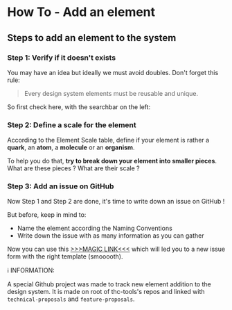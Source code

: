 
<Meta title="Design System/Introduction/03 - How To - Add an element" />

# How To - Add an element

## Steps to add an element to the system

### Step 1: Verify if it doesn't exists

You may have an idea but ideally we must avoid doubles. Don't forget this rule:

> Every design system elements must be reusable and unique.

So first check here, with the searchbar on the left:

### Step 2: Define a scale for the element

According to the Element Scale table, define if your element is rather a **quark**, an **atom**, a **molecule** or an **organism**.

To help you do that, **try to break down your element into smaller pieces**. What are these pieces ? What are their scale ?

### Step 3: Add an issue on GitHub

Now Step 1 and Step 2 are done, it's time to write down an issue on GitHub !

But before, keep in mind to:

-   Name the element according the Naming Conventions
-   Write down the issue with as many information as you can gather

Now you can use this [>>>MAGIC LINK<<<](https://github.com/thc-tools/feature-proposals/issues/new?assignees=Ephrame%2C+c3dr0x&labels=design+system&template=desgin_system.md&title=ToChange&projects=thc-tools/4)
which will led you to a new issue form with the right template (smooooth).

ℹ️ INFORMATION:

A special Github project was made to track new element addition to the design system.
It is made on root of thc-tools's repos and linked with `technical-proposals` and `feature-proposals`.
